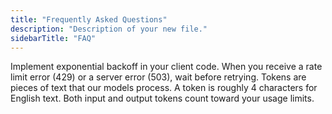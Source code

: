 ```yaml
---
title: "Frequently Asked Questions"
description: "Description of your new file."
sidebarTitle: "FAQ"
---
```


<AccordionGroup>
  <Accordion title="How do I handle rate limits?">
    Implement exponential backoff in your client code. When you receive a rate limit error (429) or a server error (503), wait before retrying.
  </Accordion>
  <Accordion title="How are tokens counted?" defaultOpen>
    Tokens are pieces of text that our models process. A token is roughly 4 characters for English text. Both input and output tokens count toward your usage limits.
  </Accordion>
</AccordionGroup>